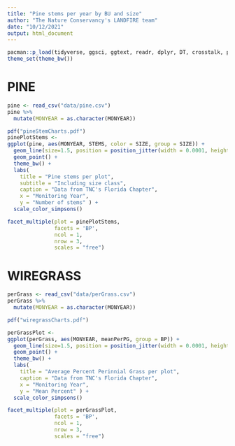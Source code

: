 ```yaml
---
title: "Pine stems per year by BU and size"
author: "The Nature Conservancy's LANDFIRE team"
date: "10/12/2021"
output: html_document
---
```



```r
pacman::p_load(tidyverse, ggsci, ggtext, readr, dplyr, DT, crosstalk, plotly, ggforce, slickR, ggplus)
theme_set(theme_bw())
```

# PINE

```r

pine <- read_csv("data/pine.csv")
pine %>%
  mutate(MONYEAR = as.character(MONYEAR))
```





```r


pdf("pineStemCharts.pdf")
pinePlotStems <-  
ggplot(pine, aes(MONYEAR, STEMS, color = SIZE, group = SIZE)) +
  geom_line(size=1.5, position = position_jitter(width = 0.0001, height = 1.0)) +
  geom_point() +
  theme_bw() +
  labs(
    title = "Pine stems per plot",
    subtitle = "Including size class",
    caption = "Data from TNC's Florida Chapter",
    x = "Monitoring Year",
    y = "Number of stems" ) +
  scale_color_simpsons()

facet_multiple(plot = pinePlotStems, 
               facets = 'BP', 
               ncol = 1, 
               nrow = 3,
               scales = "free")


```

# WIREGRASS


```r

perGrass <- read_csv("data/perGrass.csv")
perGrass %>%
  mutate(MONYEAR = as.character(MONYEAR))
```

```r

pdf("wiregrassCharts.pdf")

perGrassPlot <-  
ggplot(perGrass, aes(MONYEAR, meanPerPG, group = BP)) +
  geom_line(size=1.5, position = position_jitter(width = 0.0001, height = 1.0)) +
  geom_point() +
  theme_bw() +
  labs(
    title = "Average Percent Perinnial Grass per plot",
    caption = "Data from TNC's Florida Chapter",
    x = "Monitoring Year",
    y = "Mean Percent" ) +
  scale_color_simpsons()

facet_multiple(plot = perGrassPlot, 
               facets = 'BP', 
               ncol = 1, 
               nrow = 3,
               scales = "free")


```

